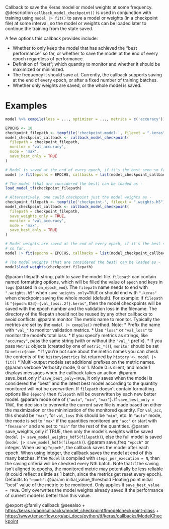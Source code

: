 Callback to save the Keras model or model weights at some frequency.
 @description
`callback_model_checkpoint()` is used in conjunction with training using
`model |> fit()` to save a model or weights (in a checkpoint file) at some
interval, so the model or weights can be loaded later to continue the
training from the state saved.

A few options this callback provides include:

- Whether to only keep the model that has achieved the "best performance" so
  far, or whether to save the model at the end of every epoch regardless of
  performance.
- Definition of "best"; which quantity to monitor and whether it should be
  maximized or minimized.
- The frequency it should save at. Currently, the callback supports saving
  at the end of every epoch, or after a fixed number of training batches.
- Whether only weights are saved, or the whole model is saved.

# Examples
```r
model %>% compile(loss = ..., optimizer = ..., metrics = c('accuracy'))

EPOCHS <- 10
checkpoint_filepath <- tempfile('checkpoint-model-', fileext = ".keras")
model_checkpoint_callback <- callback_model_checkpoint(
  filepath = checkpoint_filepath,
  monitor = 'val_accuracy',
  mode = 'max',
  save_best_only = TRUE
)

# Model is saved at the end of every epoch, if it's the best seen so far.
model |> fit(epochs = EPOCHS, callbacks = list(model_checkpoint_callback))

# The model (that are considered the best) can be loaded as -
load_model_tf(checkpoint_filepath)

# Alternatively, one could checkpoint just the model weights as -
checkpoint_filepath <- tempfile('checkpoint-', fileext = ".weights.h5")
model_checkpoint_callback <- callback_model_checkpoint(
  filepath = checkpoint_filepath,
  save_weights_only = TRUE,
  monitor = 'val_accuracy',
  mode = 'max',
  save_best_only = TRUE
)

# Model weights are saved at the end of every epoch, if it's the best seen
# so far.
model |> fit(epochs = EPOCHS, callbacks = list(model_checkpoint_callback))

# The model weights (that are considered the best) can be loaded as -
model$load_weights(checkpoint_filepath)
```

@param filepath string, path to save the model file.
    `filepath` can contain named formatting options,
    which will be filled the value of `epoch` and keys in `logs`
    (passed in `on_epoch_end`).
    The `filepath` name needs to end with `".weights.h5"` when
    `save_weights_only=TRUE` or should end with `".keras"` when
    checkpoint saving the whole model (default).
    For example:
    if `filepath` is `"{epoch:02d}-{val_loss:.2f}.keras"`, then the
    model checkpoints will be saved with the epoch number and the
    validation loss in the filename. The directory of the filepath
    should not be reused by any other callbacks to avoid conflicts.
@param monitor The metric name to monitor. Typically the metrics are set by
    the `model |> compile()` method. Note:
    * Prefix the name with `"val_"` to monitor validation metrics.
    * Use `"loss"` or `"val_loss"` to monitor the model's total loss.
    * If you specify metrics as strings, like `"accuracy"`, pass the
        same string (with or without the `"val_"` prefix).
    * If you pass `Metric` objects (created by one of `metric_*()`), `monitor` should be set to
        `metric$name`.
    * If you're not sure about the metric names you can check the
        contents of the `history$metrics` list returned by
        `history <- model |> fit()`
    * Multi-output models set additional prefixes on the metric names.
@param verbose Verbosity mode, 0 or 1. Mode 0 is silent, and mode 1
    displays messages when the callback takes an action.
@param save_best_only if `save_best_only=TRUE`, it only saves when the model
    is considered the "best" and the latest best model according to the
    quantity monitored will not be overwritten. If `filepath` doesn't
    contain formatting options like `{epoch}` then `filepath` will be
    overwritten by each new better model.
@param mode one of {`"auto"`, `"min"`, `"max"`}. If `save_best_only = TRUE`, the
    decision to overwrite the current save file is made based on either
    the maximization or the minimization of the monitored quantity.
    For `val_acc`, this should be `"max"`, for `val_loss` this should be
    `"min"`, etc. In `"auto"` mode, the mode is set to `"max"` if the
    quantities monitored are `"acc"` or start with `"fmeasure"` and are
    set to `"min"` for the rest of the quantities.
@param save_weights_only if TRUE, then only the model's weights will be saved
    (`model |> save_model_weights_hdf5(filepath)`), else the full model is saved
    (`model |> save_model_hdf5(filepath)`).
@param save_freq `"epoch"` or integer. When using `"epoch"`, the callback
    saves the model after each epoch. When using integer, the callback
    saves the model at end of this many batches. If the `Model` is
    compiled with `steps_per_execution = N`, then the saving criteria will
    be checked every Nth batch. Note that if the saving isn't aligned to
    epochs, the monitored metric may potentially be less reliable (it
    could reflect as little as 1 batch, since the metrics get reset
    every epoch). Defaults to `"epoch"`.
@param initial_value_threshold Floating point initial "best" value of the
    metric to be monitored. Only applies if `save_best_value = TRUE`. Only
    overwrites the model weights already saved if the performance of
    current model is better than this value.

@export
@family callback
@seealso
+ <https:/keras.io/api/callbacks/model_checkpoint#modelcheckpoint-class>
+ <https://www.tensorflow.org/api_docs/python/tf/keras/callbacks/ModelCheckpoint>
